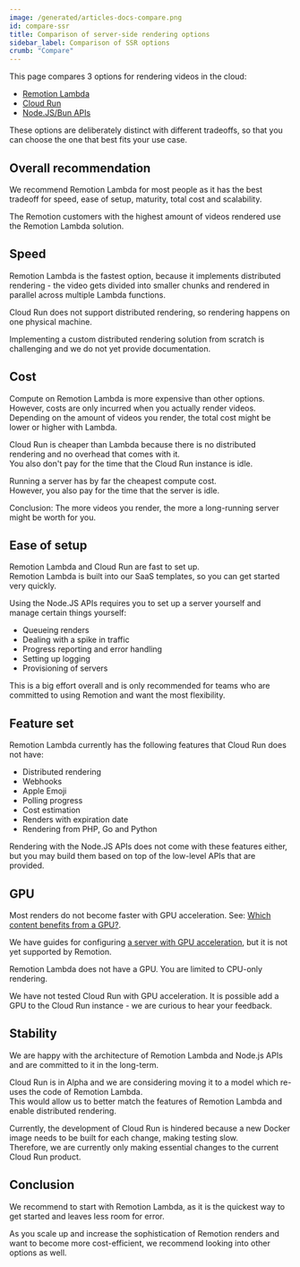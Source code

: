 ```yaml
---
image: /generated/articles-docs-compare.png
id: compare-ssr
title: Comparison of server-side rendering options
sidebar_label: Comparison of SSR options
crumb: "Compare"
---
```


This page compares 3 options for rendering videos in the cloud:

- [Remotion Lambda](/docs/lambda)
- [Cloud Run](/docs/cloudrun)
- [Node.JS/Bun APIs](/docs/renderer)

These options are deliberately distinct with different tradeoffs, so that you can choose the one that best fits your use case.

## Overall recommendation

We recommend Remotion Lambda for most people as it has the best tradeoff for speed, ease of setup, maturity, total cost and scalability.  

The Remotion customers with the highest amount of videos rendered use the Remotion Lambda solution.

## Speed

Remotion Lambda is the fastest option, because it implements distributed rendering - the video gets divided into smaller chunks and rendered in parallel across multiple Lambda functions.  

Cloud Run does not support distributed rendering, so rendering happens on one physical machine.  

Implementing a custom distributed rendering solution from scratch is challenging and we do not yet provide documentation.

## Cost

Compute on Remotion Lambda is more expensive than other options.  
However, costs are only incurred when you actually render videos.  
Depending on the amount of videos you render, the total cost might be lower or higher with Lambda.

Cloud Run is cheaper than Lambda because there is no distributed rendering and no overhead that comes with it.  
You also don't pay for the time that the Cloud Run instance is idle.

Running a server has by far the cheapest compute cost.  
However, you also pay for the time that the server is idle.

Conclusion: The more videos you render, the more a long-running server might be worth for you.

## Ease of setup

Remotion Lambda and Cloud Run are fast to set up.  
Remotion Lambda is built into our SaaS templates, so you can get started very quickly.

Using the Node.JS APIs requires you to set up a server yourself and manage certain things yourself:

- Queueing renders
- Dealing with a spike in traffic
- Progress reporting and error handling
- Setting up logging
- Provisioning of servers

This is a big effort overall and is only recommended for teams who are committed to using Remotion and want the most flexibility.

## Feature set

Remotion Lambda currently has the following features that Cloud Run does not have:

- Distributed rendering
- Webhooks
- Apple Emoji
- Polling progress
- Cost estimation
- Renders with expiration date
- Rendering from PHP, Go and Python

Rendering with the Node.JS APIs does not come with these features either, but you may build them based on top of the low-level APIs that are provided.

## GPU

Most renders do not become faster with GPU acceleration. See: [Which content benefits from a GPU?](/docs/gpu).

We have guides for configuring [a server with GPU acceleration](/docs/miscellaneous/cloud-gpu), but it is not yet supported by Remotion.

Remotion Lambda does not have a GPU. You are limited to CPU-only rendering.  

We have not tested Cloud Run with GPU acceleration. It is possible add a GPU to the Cloud Run instance - we are curious to hear your feedback.

## Stability

We are happy with the architecture of Remotion Lambda and Node.js APIs and are committed to it in the long-term.  

Cloud Run is in Alpha and we are considering moving it to a model which re-uses the code of Remotion Lambda.  
This would allow us to better match the features of Remotion Lambda and enable distributed rendering.  

Currently, the development of Cloud Run is hindered because a new Docker image needs to be built for each change, making testing slow.  
Therefore, we are currently only making essential changes to the current Cloud Run product.

## Conclusion

We recommend to start with Remotion Lambda, as it is the quickest way to get started and leaves less room for error.  

As you scale up and increase the sophistication of Remotion renders and want to become more cost-efficient, we recommend looking into other options as well.

